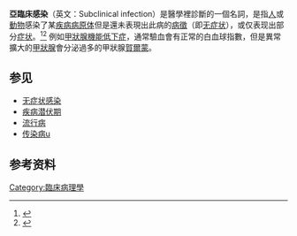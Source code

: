 {{medical}}
'''亞臨床感染'''（英文：Subclinical infection）是醫學裡診斷的一個名詞，是指[[人|人]]或[[動物|動物]]感染了某[[疾病|疾病]][[病原体|病原体]]但是還未表現出此病的[[病徵|病徵]]（即[[无症状|无症状]]），或仅表现出部分[[症状|症状]]。<ref>{{Cite journal|title=Subclinical infection and asymptomatic carriage of gastrointestinal zoonoses: occupational exposure, environmental pathways, and the anonymous spread of disease|url=https://pubmed.ncbi.nlm.nih.gov/23659675/|last=Quilliam|first=R. S.|last2=Cross|first2=P.|date=2013-10|journal=Epidemiology and Infection|issue=10|doi=10.1017/S0950268813001131|volume=141|pages=2011–2021|issn=1469-4409|pmid=23659675|last3=Williams|first3=A. Prysor|last4=Edwards-Jones|first4=G.|last5=Salmon|first5=R. L.|last6=Rigby|first6=D.|last7=Chalmers|first7=R. M.|last8=Thomas|first8=D. Rh|last9=Jones|first9=D. L.|access-date=2020-12-30|archive-date=2021-08-14|archive-url=https://web.archive.org/web/20210814071229/https://pubmed.ncbi.nlm.nih.gov/23659675/}}</ref><ref>{{Cite journal|title=无症状或亚临床感染的COVID-19儿童临床特征分析|url=https://www.ncbi.nlm.nih.gov/pmc/articles/PMC7390219/|date=2020-06-25|journal=Chinese Journal of Contemporary Pediatrics|issue=6|doi=10.7499/j.issn.1008-8830.2004088|volume=22|pages=578–582|issn=1008-8830|pmc=7390219|pmid=32571455}}</ref> 例如[[甲狀腺機能低下症|甲狀腺機能低下症]]，通常驗血會有正常的白血球指數，但是異常擴大的[[甲狀腺|甲狀腺]]會分泌過多的甲狀腺[[賀爾蒙|賀爾蒙]]。

== 参见 ==

* [[无症状感染者|无症状感染]]
* [[疾病潜伏期|疾病潜伏期]]
* [[流行病|流行病]]
* [[傳染病|传染病u]]

== 参考资料 ==
<references />{{传染病}}
{{醫學小作品}}

[[Category:臨床病理學|Category:臨床病理學]]